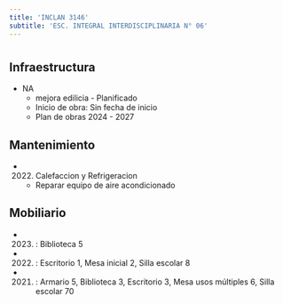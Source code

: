 ```yaml
---
title: 'INCLAN 3146'
subtitle: 'ESC. INTEGRAL INTERDISCIPLINARIA N° 06'
---
```


#
## Infraestructura

* NA 
    + mejora edilicia - Planificado 
    + Inicio de obra: Sin fecha de inicio 
    + Plan de obras 2024 - 2027 






## Mantenimiento

*  (2022) Calefaccion y Refrigeracion 
    + Reparar equipo de aire acondicionado





## Mobiliario

*  (2023) : Biblioteca 5 

*  (2022) : Escritorio 1, Mesa inicial 2, Silla escolar 8 

*  (2021) : Armario 5, Biblioteca 3, Escritorio 3, Mesa usos múltiples 6, Silla escolar 70 



